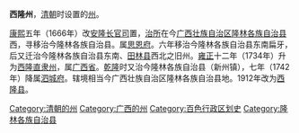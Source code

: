 '''西隆州'''，[[清朝|清朝]]时设置的[[州|州]]。

[[康熙|康熙]]五年（1666年）改[[安隆长官司|安隆长官司]]置，[[治所|治所]]在今[[广西壮族自治区|广西壮族自治区]][[隆林各族自治县|隆林各族自治县]]西，寻移治今隆林各族自治县。属[[思恩府|思恩府]]。六年移治今隆林各族自治县东南扁牙，后又迁治今隆林各族自治县东南、[[田林县|田林县]]西北之旧州。[[雍正|雍正]]十二年（1734年）升为[[西隆直隶州|西隆直隶州]]，属[[广西省|广西省]]。[[乾隆|乾隆]]时又治今隆林各族自治县（新州镇），七年（1742年）降属[[泗城府|泗城府]]。辖境相当今广西壮族自治区隆林各族自治县地。1912年改为[[西隆县|西隆县]]。

{{清朝行政区划小作品}}
[[Category:清朝的州|Category:清朝的州]] 
[[Category:广西的州|Category:广西的州]]
[[Category:百色行政区划史|Category:百色行政区划史]]
[[Category:隆林各族自治县|Category:隆林各族自治县]]